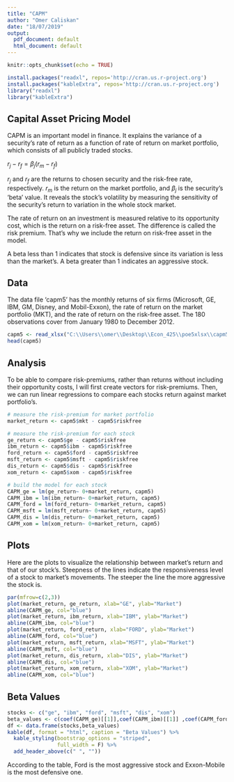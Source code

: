 ---
title: "CAPM"
author: "Omer Caliskan"
date: "18/07/2019"
output:
  pdf_document: default
  html_document: default
---

```{r setup, include=FALSE}
knitr::opts_chunk$set(echo = TRUE)
```

```{r message=FALSE, warning=FALSE}
install.packages("readxl", repos='http://cran.us.r-project.org')
install.packages("kableExtra", repos='http://cran.us.r-project.org')
library("readxl")
library("kableExtra")
```

## Capital Asset Pricing Model

CAPM is an important model in finance. It explains the variance of a security's rate of return as a function of rate of return on market portfolio, which consists of all publicly traded stocks.

$r_{j}-r_{f}=\beta_{j}(r_{m}-r_{f})$

$r_{j}$ and $r_{f}$ are the returns to chosen security and the risk-free rate, respectively. $r_{m}$ is the return on the market portfolio, and $\beta_{j}$ is the security's 'beta' value. It reveals the stock's volatility by measuring the sensitivity of the security's return to variation in the whole stock market.

The rate of return on an investment is measured relative to its opportunity cost, which is the return on a risk-free asset. The difference is called the risk premium. That's why we include the return on risk-free asset in the model.

A beta less than 1 indicates that stock is defensive since its variation is less than the market's. A beta greater than 1 indicates an aggressive stock.

## Data

The data file 'capm5' has the monthly returns of six firms (Microsoft, GE, IBM, GM, Disney, and Mobil-Exxon), the rate of return on the market portfolio (MKT), and the rate of return on the risk-free asset. The 180 observations cover from January 1980 to December 2012. 

```{r message=FALSE, warning=FALSE}
capm5 <- read_xlsx("C:\\Users\\omer\\Desktop\\Econ_425\\poe5xlsx\\capm5.xlsx", sheet=1)
head(capm5)
```

## Analysis

To be able to compare risk-premiums, rather than returns without including their opportunity costs, I will first create vectors for risk-premiums. Then, we can run linear regressions to compare each stocks return against market portfolio's.

```{r echo=TRUE, message=FALSE, warning=FALSE}
# measure the risk-premium for market portfolio
market_return <- capm5$mkt - capm5$riskfree

# measure the risk-premium for each stock
ge_return <- capm5$ge - capm5$riskfree
ibm_return <- capm5$ibm - capm5$riskfree
ford_return <- capm5$ford - capm5$riskfree
msft_return <- capm5$msft - capm5$riskfree
dis_return <- capm5$dis - capm5$riskfree
xom_return <- capm5$xom - capm5$riskfree

# build the model for each stock
CAPM_ge = lm(ge_return~ 0+market_return, capm5)
CAPM_ibm = lm(ibm_return~ 0+market_return, capm5)
CAPM_ford = lm(ford_return~ 0+market_return, capm5)
CAPM_msft = lm(msft_return~ 0+market_return, capm5)
CAPM_dis = lm(dis_return~ 0+market_return, capm5)
CAPM_xom = lm(xom_return~ 0+market_return, capm5)
```

## Plots

Here are the plots to visualize the relationship between market's return and that of our stock's. Steepness of the lines indicate the responsiveness level of a stock to market's movements. The steeper the line the more aggressive the stock is.

```{r}
par(mfrow=c(2,3))
plot(market_return, ge_return, xlab="GE", ylab="Market")
abline(CAPM_ge, col="blue")
plot(market_return, ibm_return, xlab="IBM", ylab="Market")
abline(CAPM_ibm, col="blue")
plot(market_return, ford_return, xlab="FORD", ylab="Market")
abline(CAPM_ford, col="blue")
plot(market_return, msft_return, xlab="MSFT", ylab="Market")
abline(CAPM_msft, col="blue")
plot(market_return, dis_return, xlab="DIS", ylab="Market")
abline(CAPM_dis, col="blue")
plot(market_return, xom_return, xlab="XOM", ylab="Market")
abline(CAPM_xom, col="blue")
```

## Beta Values

```{r echo=TRUE, message=TRUE, warning=FALSE}
stocks <- c("ge", "ibm", "ford", "msft", "dis", "xom")
beta_values <- c(coef(CAPM_ge)[[1]],coef(CAPM_ibm)[[1]] ,coef(CAPM_ford)[[1]] ,coef(CAPM_msft)[[1]] ,coef(CAPM_dis)[[1]] ,coef(CAPM_xom)[[1]])
df <- data.frame(stocks,beta_values)
kable(df, format = "html", caption = "Beta Values") %>%
  kable_styling(bootstrap_options = "striped",
                full_width = F) %>%
  add_header_above(c(" ", ""))
```
According to the table, Ford is the most aggressive stock and Exxon-Mobile is the most defensive one.

